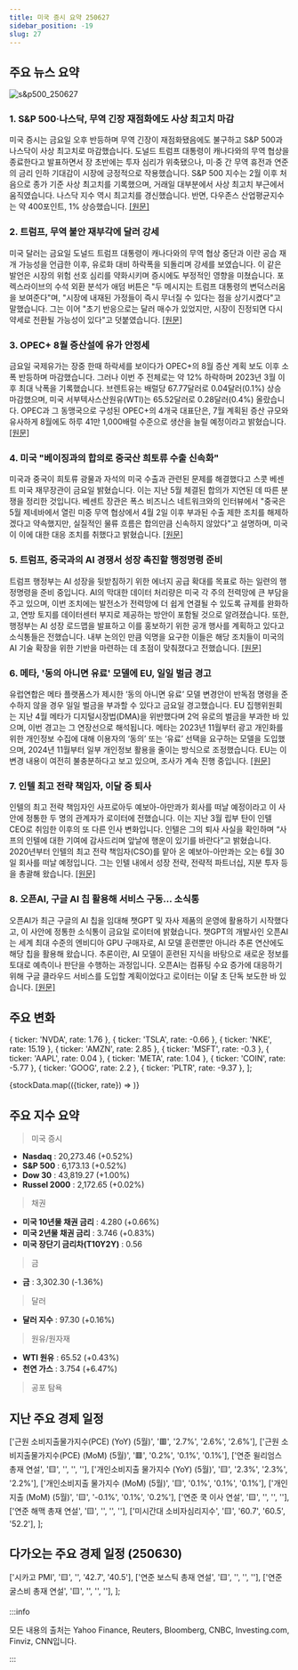 ```yaml
---
title: 미국 증시 요약 250627
sidebar_position: -19
slug: 27
---
```


## 주요 뉴스 요약

![s&p500_250627](/map/250627.png)

### 1. **S&P 500·나스닥, 무역 긴장 재점화에도 사상 최고치 마감**

미국 증시는 금요일 오후 반등하며 무역 긴장이 재점화됐음에도 불구하고 S&P 500과 나스닥이 사상 최고치로 마감했습니다. 도널드 트럼프 대통령이 캐나다와의 무역 협상을 종료한다고 발표하면서 장 초반에는 투자 심리가 위축됐으나, 미·중 간 무역 휴전과 연준의 금리 인하 기대감이 시장에 긍정적으로 작용했습니다. S&P 500 지수는 2월 이후 처음으로 종가 기준 사상 최고치를 기록했으며, 거래일 대부분에서 사상 최고치 부근에서 움직였습니다. 나스닥 지수 역시 최고치를 경신했습니다. 반면, 다우존스 산업평균지수는 약 400포인트, 1% 상승했습니다. [[원문]](https://finance.yahoo.com/news/live/stock-market-today-sp-500-nasdaq-notch-record-closes-brushing-off-renewed-trade-tensions-200031630.html)

### 2. **트럼프, 무역 불안 재부각에 달러 강세**

미국 달러는 금요일 도널드 트럼프 대통령이 캐나다와의 무역 협상 중단과 이란 공습 재개 가능성을 언급한 이후, 유로화 대비 하락폭을 되돌리며 강세를 보였습니다. 이 같은 발언은 시장의 위험 선호 심리를 약화시키며 증시에도 부정적인 영향을 미쳤습니다. 포렉스라이브의 수석 외환 분석가 애덤 버튼은 "두 메시지는 트럼프 대통령의 변덕스러움을 보여준다"며, "시장에 내재된 가정들이 즉시 무너질 수 있다는 점을 상기시켰다"고 말했습니다. 그는 이어 "초기 반응으로는 달러 매수가 있었지만, 시장이 진정되면 다시 약세로 전환될 가능성이 있다"고 덧붙였습니다. [[원문]](https://www.reuters.com/world/africa/dollar-lingers-near-3-12-year-low-traders-bet-us-rate-cuts-2025-06-27/)

### 3. **OPEC+ 8월 증산설에 유가 안정세**

금요일 국제유가는 장중 한때 하락세를 보이다가 OPEC+의 8월 증산 계획 보도 이후 소폭 반등하며 마감했습니다. 그러나 이번 주 전체로는 약 12% 하락하며 2023년 3월 이후 최대 낙폭을 기록했습니다. 브렌트유는 배럴당 67.77달러로 0.04달러(0.1%) 상승 마감했으며, 미국 서부텍사스산원유(WTI)는 65.52달러로 0.28달러(0.4%) 올랐습니다. OPEC과 그 동맹국으로 구성된 OPEC+의 4개국 대표단은, 7월 계획된 증산 규모와 유사하게 8월에도 하루 41만 1,000배럴 수준으로 생산을 늘릴 예정이라고 밝혔습니다. [[원문]](https://www.reuters.com/business/energy/oil-set-weekly-loss-fading-mideast-supply-risks-2025-06-27/)

### 4. **미국 "베이징과의 합의로 중국산 희토류 수출 신속화"**

미국과 중국이 희토류 광물과 자석의 미국 수출과 관련된 문제를 해결했다고 스콧 베센트 미국 재무장관이 금요일 밝혔습니다. 이는 지난 5월 체결된 합의가 지연된 데 따른 분쟁을 정리한 것입니다. 베센트 장관은 폭스 비즈니스 네트워크와의 인터뷰에서 "중국은 5월 제네바에서 열린 미중 무역 협상에서 4월 2일 이후 부과된 수출 제한 조치를 해제하겠다고 약속했지만, 실질적인 물류 흐름은 합의만큼 신속하지 않았다"고 설명하며, 미국이 이에 대한 대응 조치를 취했다고 밝혔습니다. [[원문]](https://www.reuters.com/world/china/trump-says-deal-related-trade-was-signed-with-china-wednesday-2025-06-26/)

### 5. **트럼프, 중국과의 AI 경쟁서 성장 촉진할 행정명령 준비**

트럼프 행정부는 AI 성장을 뒷받침하기 위한 에너지 공급 확대를 목표로 하는 일련의 행정명령을 준비 중입니다. AI의 막대한 데이터 처리량은 미국 각 주의 전력망에 큰 부담을 주고 있으며, 이번 조치에는 발전소가 전력망에 더 쉽게 연결될 수 있도록 규제를 완화하고, 연방 토지를 데이터센터 부지로 제공하는 방안이 포함될 것으로 알려졌습니다. 또한, 행정부는 AI 성장 로드맵을 발표하고 이를 홍보하기 위한 공개 행사를 계획하고 있다고 소식통들은 전했습니다. 내부 논의인 만큼 익명을 요구한 이들은 해당 조치들이 미국의 AI 기술 확장을 위한 기반을 마련하는 데 초점이 맞춰졌다고 전했습니다. [[원문]](https://www.reuters.com/legal/government/trump-plans-executive-orders-power-ai-growth-race-with-china-2025-06-27/)

### 6. **메타, '동의 아니면 유료' 모델에 EU, 일일 벌금 경고**

유럽연합은 메타 플랫폼스가 제시한 ‘동의 아니면 유료’ 모델 변경안이 반독점 명령을 준수하지 않을 경우 일일 벌금을 부과할 수 있다고 금요일 경고했습니다. EU 집행위원회는 지난 4월 메타가 디지털시장법(DMA)을 위반했다며 2억 유로의 벌금을 부과한 바 있으며, 이번 경고는 그 연장선으로 해석됩니다. 메타는 2023년 11월부터 광고 개인화를 위한 개인정보 수집에 대해 이용자의 ‘동의’ 또는 ‘유료’ 선택을 요구하는 모델을 도입했으며, 2024년 11월부터 일부 개인정보 활용을 줄이는 방식으로 조정했습니다. EU는 이 변경 내용이 여전히 불충분하다고 보고 있으며, 조사가 계속 진행 중입니다. [[원문]](https://www.reuters.com/sustainability/boards-policy-regulation/meta-will-only-make-limited-changes-pay-or-consent-model-eu-says-2025-06-27/)

### 7. **인텔 최고 전략 책임자, 이달 중 퇴사**

인텔의 최고 전략 책임자인 사프로아두 예보아-아만콰가 회사를 떠날 예정이라고 이 사안에 정통한 두 명의 관계자가 로이터에 전했습니다. 이는 지난 3월 립부 탄이 인텔 CEO로 취임한 이후의 또 다른 인사 변화입니다. 인텔은 그의 퇴사 사실을 확인하며 “사프의 인텔에 대한 기여에 감사드리며 앞날에 행운이 있기를 바란다”고 밝혔습니다. 2020년부터 인텔의 최고 전략 책임자(CSO)를 맡아 온 예보아-아만콰는 오는 6월 30일 회사를 떠날 예정입니다. 그는 인텔 내에서 성장 전략, 전략적 파트너십, 지분 투자 등을 총괄해 왔습니다. [[원문]](https://www.reuters.com/business/intels-top-strategy-officer-depart-this-month-2025-06-28/)

### 8. **오픈AI, 구글 AI 칩 활용해 서비스 구동... 소식통**

오픈AI가 최근 구글의 AI 칩을 임대해 챗GPT 및 자사 제품의 운영에 활용하기 시작했다고, 이 사안에 정통한 소식통이 금요일 로이터에 밝혔습니다. 챗GPT의 개발사인 오픈AI는 세계 최대 수준의 엔비디아 GPU 구매자로, AI 모델 훈련뿐만 아니라 추론 연산에도 해당 칩을 활용해 왔습니다. 추론이란, AI 모델이 훈련된 지식을 바탕으로 새로운 정보를 토대로 예측이나 판단을 수행하는 과정입니다. 오픈AI는 컴퓨팅 수요 증가에 대응하기 위해 구글 클라우드 서비스를 도입할 계획이었다고 로이터는 이달 초 단독 보도한 바 있습니다. [[원문]](https://www.reuters.com/business/openai-turns-googles-ai-chips-power-its-products-information-reports-2025-06-27/)

## 주요 변화

  { ticker: 'NVDA', rate: 1.76 },
  { ticker: 'TSLA', rate: -0.66 },
  { ticker: 'NKE', rate: 15.19 },
  { ticker: 'AMZN', rate: 2.85 },
  { ticker: 'MSFT', rate: -0.3 },
  { ticker: 'AAPL', rate: 0.04 },
  { ticker: 'META', rate: 1.04 },
  { ticker: 'COIN', rate: -5.77 },
  { ticker: 'GOOG', rate: 2.2 },
  { ticker: 'PLTR', rate: -9.37 },
];

{stockData.map(({ticker, rate}) => <StockCardMini key={ticker} ticker={ticker} rate={rate}></StockCardMini>)}

## 주요 지수 요약

> 미국 증시

- **Nasdaq** : 20,273.46 (+0.52%)
- **S&P 500** : 6,173.13 (+0.52%)
- **Dow 30** : 43,819.27 (+1.00%)
- **Russel 2000** : 2,172.65 (+0.02%)

> 채권

- **미국 10년물 채권 금리** : 4.280 (+0.66%)
- **미국 2년물 채권 금리** : 3.746 (+0.83%)
- **미국 장단기 금리차(T10Y2Y)** : 0.56

> 금

- **금** : 3,302.30 (-1.36%)

> 달러

- **달러 지수** : 97.30 (+0.16%)

> 원유/원자재

- **WTI 원유** : 65.52 (+0.43%)
- **천연 가스** : 3.754 (+6.47%)

> 공포 탐욕

<FearAndGreed fearAndGreedIndex={64} vix={16.32} vixRate={-1.63} />

## 지난 주요 경제 일정

  ['근원 소비지출물가지수(PCE) (YoY) (5월)', '🟥', '2.7%', '2.6%', '2.6%'],
  ['근원 소비지출물가지수(PCE) (MoM) (5월)', '🟥', '0.2%', '0.1%', '0.1%'],
  ['연준 윌리엄스 총재 연설', '🟨', '', '', ''],
  ['개인소비지출 물가지수 (YoY) (5월)', '🟨', '2.3%', '2.3%', '2.2%'],
  ['개인소비지출 물가지수 (MoM) (5월)', '🟨', '0.1%', '0.1%', '0.1%'],
  ['개인지출 (MoM) (5월)', '🟨', '-0.1%', '0.1%', '0.2%'],
  ['연준 쿡 이사 연설', '🟨', '', '', ''],
  ['연준 해맥 총재 연설', '🟨', '', '', ''],
  ['미시간대 소비자심리지수', '🟨', '60.7', '60.5', '52.2'],
];

<EconomicCalendar data={eventsData} />

## 다가오는 주요 경제 일정 (250630)

  ['시카고 PMI', '🟨', '', '42.7', '40.5'],
  ['연준 보스틱 총재 연설', '🟨', '', '', ''],
  ['연준 굴스비 총재 연설', '🟨', '', '', ''],
];

<EconomicCalendar data={nextEventsData} />

:::info

모든 내용의 출처는 Yahoo Finance, Reuters, Bloomberg, CNBC, Investing.com, Finviz, CNN입니다.

:::
